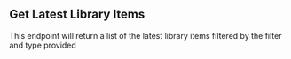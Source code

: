 
## Get Latest Library Items

<OperationInfo method='get' path='/library/sections/{sectionId}/latest' />

This endpoint will return a list of the latest library items filtered by the filter and type provided

